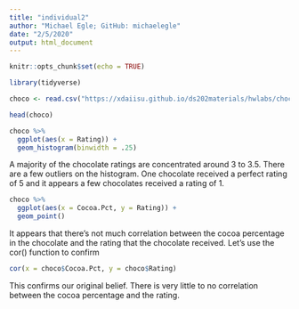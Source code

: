 ```yaml
---
title: "individual2"
author: "Michael Egle; GitHub: michaelegle"
date: "2/5/2020"
output: html_document
---
```


```r
knitr::opts_chunk$set(echo = TRUE)
```

```r
library(tidyverse)

choco <- read.csv("https://xdaiisu.github.io/ds202materials/hwlabs/choco.csv")

head(choco)
```

```r
choco %>%
  ggplot(aes(x = Rating)) +
  geom_histogram(binwidth = .25)
```

A majority of the chocolate ratings are concentrated around 3 to 3.5. There are a few outliers on the histogram. One chocolate received a perfect rating of 5 and it appears a few chocolates received a rating of 1.
 
```r
choco %>%
  ggplot(aes(x = Cocoa.Pct, y = Rating)) +
  geom_point()
```
 
It appears that there's not much correlation between the cocoa percentage in the chocolate and the rating that the chocolate received. Let's use the cor() function to confirm

```r
cor(x = choco$Cocoa.Pct, y = choco$Rating)
```

This confirms our original belief. There is very little to no correlation between the cocoa percentage and the rating.
